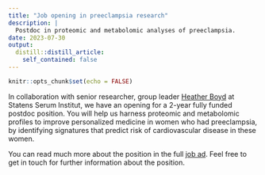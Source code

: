 ```yaml
---
title: "Job opening in preeclampsia research"
description: |
  Postdoc in proteomic and metabolomic analyses of preeclampsia.
date: 2023-07-30
output:
  distill::distill_article:
    self_contained: false
---
```



```r
knitr::opts_chunk$set(echo = FALSE)
```

In collaboration with senior researcher, group leader [Heather Boyd](https://www.ssi.dk/om-ssi/kontakt/medarbejdere/h/heather-boyd-hoy) at Statens Serum Institut, we have an opening for a 2-year fully funded postdoc position. You will help us harness proteomic and metabolomic profiles to improve personalized medicine in women who had preeclampsia, by identifying signatures that predict risk of cardiovascular disease in these women. 

You can read much more about the position in the full [job ad](https://candidate.hr-manager.net/ApplicationInit.aspx?cid=5001&ProjectId=170866&DepartmentId=10138&MediaId=2801). Feel free to get in touch for further information about the position.  
